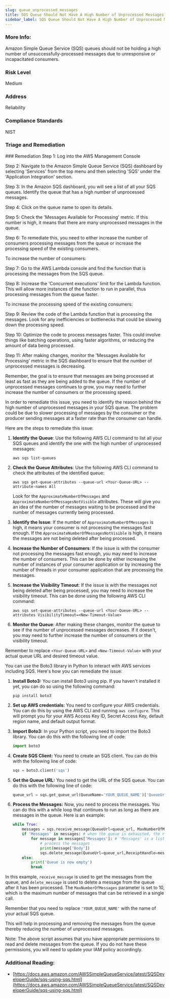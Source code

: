 ```yaml
---
slug: queue_unprocessed_messages
title: SQS Queue Should Not Have A High Number of Unprocessed Messages
sidebar_label: SQS Queue Should Not Have A High Number of Unprocessed Messages
---
```


### More Info:

Amazon Simple Queue Service (SQS) queues should not be holding a high number of unsuccessfully-processed messages due to unresponsive or incapacitated consumers.

### Risk Level

Medium

### Address

Reliability

### Compliance Standards

NIST



### Triage and Remediation
<Tabs>

<Tab title='Remediation'>
### Remediation

<AccordionGroup>
<Accordion title='Using Console' defaultOpen='true'>
Step 1: Log into the AWS Management Console

Step 2: Navigate to the Amazon Simple Queue Service (SQS) dashboard by selecting 'Services' from the top menu and then selecting 'SQS' under the 'Application Integration' section.

Step 3: In the Amazon SQS dashboard, you will see a list of all your SQS queues. Identify the queue that has a high number of unprocessed messages.

Step 4: Click on the queue name to open its details.

Step 5: Check the 'Messages Available for Processing' metric. If this number is high, it means that there are many unprocessed messages in the queue.

Step 6: To remediate this, you need to either increase the number of consumers processing messages from the queue or increase the processing speed of the existing consumers.

To increase the number of consumers:

Step 7: Go to the AWS Lambda console and find the function that is processing the messages from the SQS queue.

Step 8: Increase the 'Concurrent executions' limit for the Lambda function. This will allow more instances of the function to run in parallel, thus processing messages from the queue faster.

To increase the processing speed of the existing consumers:

Step 9: Review the code of the Lambda function that is processing the messages. Look for any inefficiencies or bottlenecks that could be slowing down the processing speed.

Step 10: Optimize the code to process messages faster. This could involve things like batching operations, using faster algorithms, or reducing the amount of data being processed.

Step 11: After making changes, monitor the 'Messages Available for Processing' metric in the SQS dashboard to ensure that the number of unprocessed messages is decreasing.

Remember, the goal is to ensure that messages are being processed at least as fast as they are being added to the queue. If the number of unprocessed messages continues to grow, you may need to further increase the number of consumers or the processing speed.
</Accordion>

<Accordion title='Using CLI'>
In order to remediate this issue, you need to identify the reason behind the high number of unprocessed messages in your SQS queue. The problem could be due to slower processing of messages by the consumer or the producer sending messages at a faster rate than the consumer can handle.

Here are the steps to remediate this issue:

1. **Identify the Queue**: Use the following AWS CLI command to list all your SQS queues and identify the one with the high number of unprocessed messages:

   ```
   aws sqs list-queues
   ```

2. **Check the Queue Attributes**: Use the following AWS CLI command to check the attributes of the identified queue:

   ```
   aws sqs get-queue-attributes --queue-url <Your-Queue-URL> --attribute-names All
   ```

   Look for the `ApproximateNumberOfMessages` and `ApproximateNumberOfMessagesNotVisible` attributes. These will give you an idea of the number of messages waiting to be processed and the number of messages currently being processed.

3. **Identify the Issue**: If the number of `ApproximateNumberOfMessages` is high, it means your consumer is not processing the messages fast enough. If the `ApproximateNumberOfMessagesNotVisible` is high, it means the messages are not being deleted after being processed.

4. **Increase the Number of Consumers**: If the issue is with the consumer not processing the messages fast enough, you may need to increase the number of consumers. This can be done by either increasing the number of instances of your consumer application or by increasing the number of threads in your consumer application that are processing the messages.

5. **Increase the Visibility Timeout**: If the issue is with the messages not being deleted after being processed, you may need to increase the visibility timeout. This can be done using the following AWS CLI command:

   ```
   aws sqs set-queue-attributes --queue-url <Your-Queue-URL> --attributes VisibilityTimeout=<New-Timeout-Value>
   ```

6. **Monitor the Queue**: After making these changes, monitor the queue to see if the number of unprocessed messages decreases. If it doesn't, you may need to further increase the number of consumers or the visibility timeout.

Remember to replace `<Your-Queue-URL>` and `<New-Timeout-Value>` with your actual queue URL and desired timeout value.
</Accordion>

<Accordion title='Using Python'>
You can use the Boto3 library in Python to interact with AWS services including SQS. Here's how you can remediate the issue:

1. **Install Boto3:** You can install Boto3 using pip. If you haven't installed it yet, you can do so using the following command:
   ```
   pip install boto3
   ```
2. **Set up AWS credentials:** You need to configure your AWS credentials. You can do this by using the AWS CLI and running `aws configure`. This will prompt you for your AWS Access Key ID, Secret Access Key, default region name, and default output format.

3. **Import Boto3:** In your Python script, you need to import the Boto3 library. You can do this with the following line of code:
   ```python
   import boto3
   ```
4. **Create SQS Client:** You need to create an SQS client. You can do this with the following line of code:
   ```python
   sqs = boto3.client('sqs')
   ```
5. **Get the Queue URL:** You need to get the URL of the SQS queue. You can do this with the following line of code:
   ```python
   queue_url = sqs.get_queue_url(QueueName='YOUR_QUEUE_NAME')['QueueUrl']
   ```
6. **Process the Messages:** Now, you need to process the messages. You can do this with a while loop that continues to run as long as there are messages in the queue. Here is an example:
   ```python
   while True:
       messages = sqs.receive_message(QueueUrl=queue_url, MaxNumberOfMessages=10)
       if 'Messages' in messages: # when the queue is exhausted, the response dict contains no 'Messages' key
           for message in messages['Messages']: # 'Messages' is a list
               # process the messages
               print(message['Body'])
               sqs.delete_message(QueueUrl=queue_url,ReceiptHandle=message['ReceiptHandle'])
       else:
           print('Queue is now empty')
           break
   ```
In this example, `receive_message` is used to get the messages from the queue, and `delete_message` is used to delete a message from the queue after it has been processed. The `MaxNumberOfMessages` parameter is set to 10, which is the maximum number of messages that can be retrieved in a single call.

Remember that you need to replace `'YOUR_QUEUE_NAME'` with the name of your actual SQS queue. 

This will help in processing and removing the messages from the queue thereby reducing the number of unprocessed messages. 

Note: The above script assumes that you have appropriate permissions to read and delete messages from the queue. If you do not have these permissions, you will need to update your IAM policy accordingly.
</Accordion>

</AccordionGroup>
</Tab>
</Tabs>

### Additional Reading:

- [https://docs.aws.amazon.com/AWSSimpleQueueService/latest/SQSDeveloperGuide/sqs-using-sqs.html](https://docs.aws.amazon.com/AWSSimpleQueueService/latest/SQSDeveloperGuide/sqs-using-sqs.html) 

